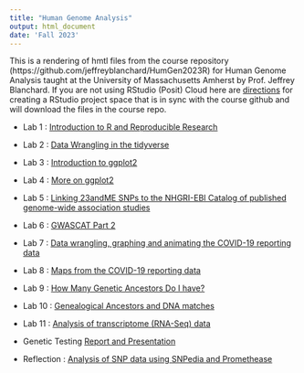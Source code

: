 ```yaml
---
title: "Human Genome Analysis"
output: html_document
date: 'Fall 2023'
---
```


This is a rendering of hmtl files from the course repository  (https://github.com/jeffreyblanchard/HumGen2023R) for Human Genome Analysis taught at the University of Massachusetts Amherst by Prof. Jeffrey Blanchard.  If you are not using RStudio (Posit) Cloud here are [directions](HumGen_github.html) for creating a RStudio project space that is in sync with the course github and will download the files in the course repo.

* Lab 1 : [Introduction to R and Reproducible Research](HumGen_Lab1_intro.html)
* Lab 2 : [Data Wrangling in the tidyverse](HumGen_Lab2_datawrangle.html)
* Lab 3 : [Introduction to ggplot2](HumGen_Lab3_datavis.html)
* Lab 4 : [More on ggplot2](HumGen_Lab4_pub_graphics.html)
* Lab 5 : [Linking 23andME SNPs to the NHGRI-EBI Catalog of published genome-wide association studies](HumGen_Lab5_gwcat.html)
* Lab 6 : [GWASCAT Part 2](HumGen_Lab6_gwascat.html)
* Lab 7 : [Data wrangling, graphing and animating the COVID-19 reporting data](HumGen_Lab7_covid.html)
* Lab 8 : [Maps from the COVID-19 reporting data](HumGen_Lab8_maps.html)
* Lab 9 : [How Many Genetic Ancestors Do I have?](HumGen_Lab9_genetic_ancestors.html)
* Lab 10 : [Genealogical Ancestors and DNA matches](HumGen_Lab10_genealogical_ancestors.html)
* Lab 11 : [Analysis of transcriptome (RNA-Seq) data](HumGen_Lab11_rnaseq.html)

* Genetic Testing [Report and Presentation](HumGen_Report.html)

* Reflection : [Analysis of SNP data using SNPedia and Promethease](HumGen_promethease.html)